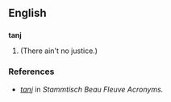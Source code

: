 ==English==

==={{acronym|en}}===
'''tanj'''
# {{alternative spelling of|TANJ}} (There ain't no justice.)

===References===
* ''[http://www.plexoft.com/SBF/T.html#tanj tanj]'' in ''Stammtisch Beau Fleuve Acronyms.''